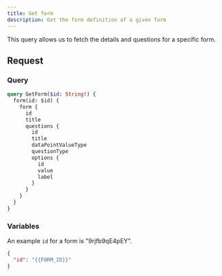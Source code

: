 ```yaml
---
title: Get form
description: Get the form definition of a given form
---
```


This query allows us to fetch the details and questions for a specific form.

## Request

### Query

```graphql
query GetForm($id: String!) {
  form(id: $id) {
    form {
      id
      title
      questions {
        id
        title
        dataPointValueType
        questionType
        options {
          id
          value
          label
        }
      }
    }
  }
}
```

### Variables

An example `id` for a form is "9rjfb9qE4pEY".

```json
{
  "id": "{{FORM_ID}}"
}
```
